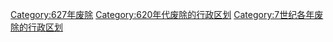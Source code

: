 [[Category:627年废除|Category:627年废除]]
[[Category:620年代废除的行政区划|Category:620年代废除的行政区划]]
[[Category:7世纪各年废除的行政区划|Category:7世纪各年废除的行政区划]]